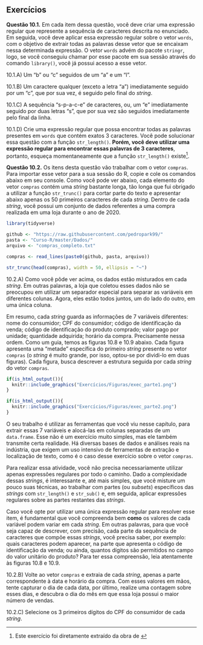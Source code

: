 



## Exercícios {.unnumbered}




**Questão 10.1.** Em cada item dessa questão, você deve criar uma expressão regular que represente a sequência de caracteres descrita no enunciado. Em seguida, você deve aplicar essa expressão regular sobre o vetor `words`, com o objetivo de extrair todas as palavras desse vetor que se encaixam nessa determinada expressão. O vetor `words` advém do pacote `stringr`, logo, se você conseguiu chamar por esse pacote em sua sessão através do comando `library()`, você já possui acesso a esse vetor.


10.1.A) Um "b" ou "c" seguidos de um "a" e um "l".


10.1.B) Um caractere qualquer (exceto a letra "a") imediatamente seguido por um "c", que por sua vez, é seguido pelo final do *string*. 


10.1.C) A sequência "s-p-a-c-e" de caracteres, ou, um "e" imediatamente seguido por duas letras "s", que por sua vez são seguidos imediatamente pelo final da linha.


10.1.D) Crie uma expressão regular que possa encontrar todas as palavras presentes em `words` que contém exatos 3 caracteres. Você pode solucionar essa questão com a função `str_length()`. **Porém, você deve utilizar uma expressão regular para encontrar essas palavras de 3 caracteres**, portanto, esqueça momentaneamente que a função `str_length()` existe^[Este exercício foi diretamente extraído da obra de \citeonline[p. 203]{wickham2017}].





**Questão 10.2.** Os itens desta questão vão trabalhar com o vetor `compras`. Para importar esse vetor para a sua sessão do R, copie e cole os comandos abaixo em seu console. Como você pode ver abaixo, cada elemento do vetor `compras` contém uma *string* bastante longa, tão longa que fui obrigado a utilizar a função `str_trunc()` para cortar parte do texto e apresentar abaixo apenas os 50 primeiros caracteres de cada *string*. Dentro de cada *string*, você possui um conjunto de dados referentes a uma compra realizada em uma loja durante o ano de 2020. 

```{r}
library(tidyverse)

github <- "https://raw.githubusercontent.com/pedropark99/"
pasta <- "Curso-R/master/Dados/"
arquivo <- "compras_completo.txt"

compras <- read_lines(paste0(github, pasta, arquivo))

str_trunc(head(compras), width = 50, ellipsis = "~")
```


10.2.A) Como você pôde ver acima, os dados estão misturados em cada *string*. Em outras palavras, a loja que coletou esses dados não se preocupou em utilizar um separador especial para separar as variáveis em diferentes colunas. Agora, eles estão todos juntos, um do lado do outro, em uma única coluna.

Em resumo, cada *string* guarda as informações de 7 variáveis diferentes: nome do consumidor; CPF do consumidor; código de identificação da venda; código de identificação do produto comprado; valor pago por unidade; quantidade adquirida; horário da compra. Precisamente nessa ordem. Como um guia, temos as figuras 10.8 e 10.9 abaixo. Cada figura apresenta uma "metade" específica do primeiro *string* presente no vetor `compras` (o *string* é muito grande, por isso, optou-se por dividi-lo em duas figuras). Cada figura, busca descrever a estrutura seguida por cada *string* do vetor `compras`.


```{r, echo = FALSE, fig.cap = "Descrição dos 39 primeiros caracteres de cada *string* presente em `compras`"}
if(is_html_output()){
  knitr::include_graphics("Exercícios/Figuras/exec_parte1.png")
}
```



```{r, echo = FALSE, fig.cap = "Descrição dos 43 últimos caracteres de cada *string* presente em `compras`"}
if(is_html_output()){
  knitr::include_graphics("Exercícios/Figuras/exec_parte2.png")
}
```



\begin{figure}


{\centering \includegraphics[width=0.8\linewidth ]{Exercícios/Figuras/exec_parte1} 

}

\caption{Descrição dos 39 primeiros caracteres de cada \textit{string} presente em \texttt{compras}}
\end{figure}


\begin{figure}


{\centering \includegraphics[width=0.8\linewidth ]{Exercícios/Figuras/exec_parte2} 

}

\caption{Descrição dos 43 últimos caracteres de cada \textit{string} presente em \texttt{compras}}
\end{figure}



O seu trabalho é utilizar as ferramentas que você viu nesse capítulo, para extrair essas 7 variáveis e alocá-las em colunas separadas de um `data.frame`. Esse não é um exercício muito simples, mas ele também transmite certa realidade. Há diversas bases de dados e análises reais na indústria, que exigem um uso intensivo de ferramentas de extração e localização de texto, como é o caso desse exercício sobre o vetor `compras`.

Para realizar essa atividade, você não precisa necessariamente utilizar apenas expressões regulares por todo o caminho. Dado a complexidade dessas *strings*, é interessante e, até mais simples, que você misture um pouco suas técnicas, ao trabalhar com partes (ou *subsets*) específicos das *strings* com `str_length()` e `str_sub()` e, em seguida, aplicar expressões regulares sobre as partes restantes das *strings*.

Caso você opte por utilizar uma única expressão regular para resolver esse item, é fundamental que você compreenda bem **como** os valores de cada variável podem variar em cada *string*. Em outras palavras, para que você seja capaz de descrever, com precisão, cada parte da sequência de caracteres que compõe essas *strings*, você precisa saber, por exemplo: quais caracteres podem aparecer, na parte que apresenta o código de identificação da venda; ou ainda, quantos dígitos são permitidos no campo do valor unitário do produto? Para ter essa compreensão, leia atentamente às figuras 10.8 e 10.9.




10.2.B) Volte ao vetor `compras` e extraia de cada *string*, apenas a parte correspondente à data e horário da compra. Com esses valores em mãos, tente capturar o dia de cada data, por último, realize uma contagem sobre esses dias, e descubra o dia do mês em que essa loja possui o maior número de vendas.



10.2.C) Selecione os 3 primeiros dígitos do CPF do consumidor de cada *string*.





